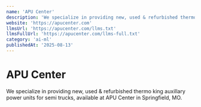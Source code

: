 ```yaml
---
name: 'APU Center'
description: 'We specialize in providing new, used & refurbished thermo king auxillary power units for semi trucks, available at APU Center in Springfield, MO.'
website: 'https://apucenter.com'
llmsUrl: 'https://apucenter.com/llms.txt'
llmsFullUrl: 'https://apucenter.com/llms-full.txt'
category: 'ai-ml'
publishedAt: '2025-08-13'
---
```


# APU Center

We specialize in providing new, used & refurbished thermo king auxillary power units for semi trucks, available at APU Center in Springfield, MO.
